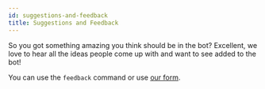 ```yaml
---
id: suggestions-and-feedback
title: Suggestions and Feedback
---
```


So you got something amazing you think should be in the bot? Excellent, we love to hear all the ideas people come up with and want to see added to the bot!

You can use the `feedback` command or use [our form](../../feedback).